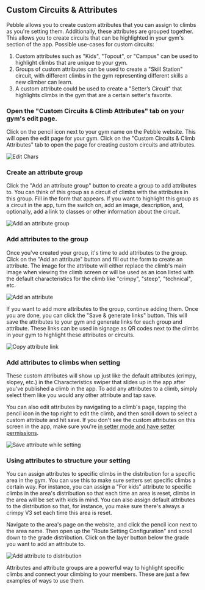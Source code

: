 ## Custom Circuits & Attributes

Pebble allows you to create custom attributes that you can assign to climbs as you're setting them. Additionally, these attributes are grouped together. This allows you to create circuits that can be highlighted in your gym's section of the app. Possible use-cases for custom circuits:

1. Custom attributes such as "Kids", "Topout", or "Campus" can be used to highlight climbs that are unique to your gym.
2. Groups of custom attributes can be used to create a "Skill Station" circuit, with different climbs in the gym representing different skills a new climber can learn.
3. A custom attribute could be used to create a "Setter’s Circuit" that highlights climbs in the gym that are a certain setter's favorite.

### Open the "Custom Circuits & Climb Attributes" tab on your gym's edit page.

Click on the pencil icon next to your gym name on the Pebble website. This will open the edit page for your gym. Click on the "Custom Circuits & Climb Attributes" tab to open the page for creating custom circuits and attributes.

![Edit Chars](../images/edit-chars.png)

### Create an attribute group

Click the "Add an attribute group" button to create a group to add attributes to. You can think of this group as a circuit of climbs with the attributes in this group. Fill in the form that appears. If you want to highlight this group as a circuit in the app, turn the switch on, add an image, description, and, optionally, add a link to classes or other information about the circuit.

![Add an attribute group](../images/char-group-form.png)

### Add attributes to the group

Once you've created your group, it's time to add attributes to the group. Click on the "Add an attribute" button and fill out the form to create an attribute. The image for the attribute will either replace the climb's main image when viewing the climb screen or will be used as an icon listed with the default characteristics for the climb like "crimpy", "steep", "technical", etc.

![Add an attribute](../images/char-form.png)

If you want to add more attributes to the group, continue adding them. Once you are done, you can click the "Save & generate links" button. This will save the attributes to your gym and generate links for each group and attribute. These links can be used in signage as QR codes next to the climbs in your gym  to highlight these attributes or circuits.

![Copy attribute link](../images/copy-attr-link.png)

### Add attributes to climbs when setting

These custom attributes will show up just like the default attributes (crimpy, slopey, etc.) in the Characteristics swiper that slides up in the app after you've published a climb in the app. To add any attributes to a climb, simply select them like you would any other attribute and tap save.

You can also edit attributes by navigating to a climb's page, tapping the pencil icon in the top right to edit the climb, and then scroll down to select a custom attribute and hit save. If you don't see the custom attributes on this screen in the app, make sure you're [in setter mode and have setter permissions](/routesetting/setting-mode).

![Save attribute while setting](../images/char-swiper-custom-attr.png)

### Using attributes to structure your setting

You can assign attributes to specific climbs in the distribution for a specific area in the gym. You can use this to make sure setters set specific climbs a certain way. For instance, you can assign a "For kids" attribute to specific climbs in the area's distribution so that each time an area is reset, climbs in the area will be set with kids in mind. You can also assign default attributes to the distribution so that, for instance, you make sure there's always a crimpy V3 set each time this area is reset.

Navigate to the area's page on the website, and click the pencil icon next to the area name. Then open up the "Route Setting Configuration" and scroll down to the grade distribution. Click on the layer button below the grade you want to add an attribute to.

![Add attribute to distribution](../images/distribution-attribute.png)

Attributes and attribute groups are a powerful way to highlight specific climbs and connect your climbing to your members. These are just a few examples of ways to use them.




